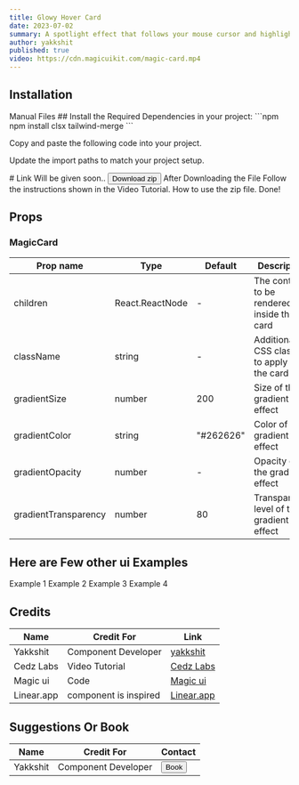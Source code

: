 ```yaml
---
title: Glowy Hover Card
date: 2023-07-02
summary: A spotlight effect that follows your mouse cursor and highlights borders on hover.
author: yakkshit
published: true
video: https://cdn.magicuikit.com/magic-card.mp4
---
```


<ComponentPreview name="magic-card-demo" />

## Installation

<Tabs defaultValue="manual">

<TabsList>
  <TabsTrigger value="manual">Manual</TabsTrigger>
  <TabsTrigger value="files">Files</TabsTrigger>
</TabsList>

<TabsContent value="manual">

<Steps>

<Step>
 ## Install the Required Dependencies in your project:
    ```npm
    npm install clsx tailwind-merge
    ```
</Step>


<Step>Copy and paste the following code into your project.</Step>

<ComponentSource name="magic-card" />

<Step>Update the import paths to match your project setup.</Step>

</Steps>

</TabsContent>

<TabsContent value="files">
  # Link Will be given soon..
  <Link href=''><Button>Download zip</Button></Link>
  <Steps>
  <Step>
    After Downloading the File Follow the instructions shown in the Video Tutorial. How to use the zip file.  
    <VideoEmbed
      src="https://youtu.be/7-vhDhx3lAU?si=4FrCGEnvMp-9VSwM"
      text="<ins>[For more tech videos, please visit our YT channel](https://youtube.com/@cedzlabs)</ins>
  We are workign Hard to Bring you the exiting Stuff.
  Stay Tuned for more Tech Videos.
  Please Support Us 🙂.
  " />
  </Step>
  <Step>Done!</Step>
</Steps>
</TabsContent>

</Tabs>

## Props

### MagicCard

| Prop name            | Type            | Default   | Description                                 |
| -------------------- | --------------- | --------- | ------------------------------------------- |
| children             | React.ReactNode | -         | The content to be rendered inside the card  |
| className            | string          | -         | Additional CSS classes to apply to the card |
| gradientSize         | number          | 200       | Size of the gradient effect                 |
| gradientColor        | string          | "#262626" | Color of the gradient effect                |
| gradientOpacity      | number          | -         | Opacity of the gradient effect              |
| gradientTransparency | number          | 80        | Transparency level of the gradient effect   |

## Here are Few other ui Examples 

<Accordion type="single" collapsible>
  <AccordionItem value="item-1">
    <AccordionTrigger> Example 1 </AccordionTrigger>
    <AccordionContent>
      <ComponentPreview name="magic-card-1-demo" />
    </AccordionContent>
    </AccordionItem>
    <AccordionItem value="item-2">
    <AccordionTrigger> Example 2 </AccordionTrigger>
    <AccordionContent>
      <ComponentPreview name="magic-card-2-demo" />
    </AccordionContent>
    </AccordionItem>
    <AccordionItem value="item-3">
    <AccordionTrigger> Example 3 </AccordionTrigger>
    <AccordionContent>
      <ComponentPreview name="magic-card-3-demo" />
    </AccordionContent>
    </AccordionItem>
    <AccordionItem value="item-4">
    <AccordionTrigger> Example 4 </AccordionTrigger>
    <AccordionContent>
      <ComponentPreview name="magic-card-4-demo" />
    </AccordionContent>
    </AccordionItem>
</Accordion>

## Credits

| Name      | Credit For          | Link                                               |
| --------- | ------------------- | -------------------------------------------------- |
| Yakkshit  | Component Developer | [yakkshit](https://x.com/yakkshit)                 |
| Cedz Labs | Video Tutorial      | [Cedz Labs](https://www.cedzlabs.com)              |
| Magic ui  | Code                | [Magic ui](https://magicui.design)                 |
| Linear.app| component is inspired| [Linear.app](https://linear.app/features)                 |


## Suggestions Or Book

| Name     | Credit For          | Contact                                           |
| -------- | ------------------- | ------------------------------------------------- |
| Yakkshit | Component Developer | [<Button>Book</Button>](https://cal.com/yakkshit) |

<SupportOverlay
  videoSrc="https://youtu.be/7-vhDhx3lAU?si=4FrCGEnvMp-9VSwM"
  supportLink="https://cedzlabs.com/payments"
/>